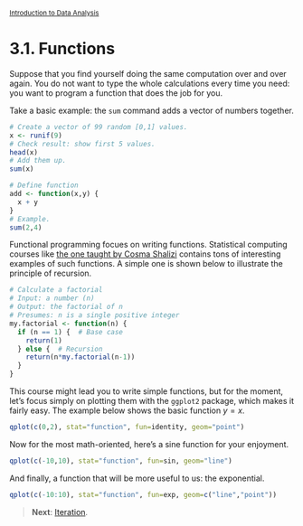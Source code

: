 <style>@import url(style.css);</style>
<small>[Introduction to Data Analysis](index.html)</small>

# 3.1. Functions

Suppose that you find yourself doing the same computation over and over again. You do not want to type the whole calculations every time you need: you want to program a function that does the job for you.

Take a basic example: the `sum` command adds a vector of numbers together.

```r
# Create a vector of 99 random [0,1] values.
x <- runif(9)
# Check result: show first 5 values.
head(x)
# Add them up.
sum(x)
```

```r
# Define function
add <- function(x,y) {
  x + y
}
# Example.
sum(2,4)
```

Functional programming focues on writing functions. Statistical computing courses like [the one taught by Cosma Shalizi](http://www.stat.cmu.edu/~cshalizi/statcomp/) contains tons of interesting examples of such functions. A simple one is shown below to illustrate the principle of recursion.

```r
# Calculate a factorial
# Input: a number (n)
# Output: the factorial of n
# Presumes: n is a single positive integer
my.factorial <- function(n) {
  if (n == 1) {  # Base case
    return(1)
  } else {  # Recursion
    return(n*my.factorial(n-1))
  }
}
```

This course might lead you to write simple functions, but for the moment, let's focus simply on plotting them with the `ggplot2` package, which makes it fairly easy. The example below shows the basic function $y = x$.

```r
qplot(c(0,2), stat="function", fun=identity, geom="point")
```

Now for the most math-oriented, here's a sine function for your enjoyment.

```r
qplot(c(-10,10), stat="function", fun=sin, geom="line")
```

And finally, a function that will be more useful to us: the exponential.

```r
qplot(c(-10:10), stat="function", fun=exp, geom=c("line","point"))
```

> __Next__: [Iteration](32_iteration.html).
